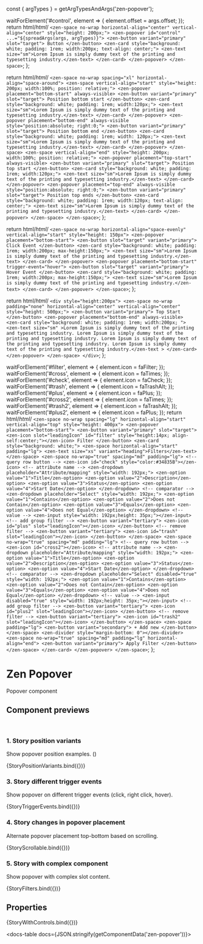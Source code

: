 const { argTypes } = getArgTypesAndArgs('zen-popover');

<Meta title="In progress/Popover" component="zen-popover" argTypes={argTypes} />

  waitForElement('#control', element => {
    element.offset = args.offset;
  });
  return html/*html*/ `
    <zen-space no-wrap horizontal-align="center" vertical-align="center" style="height: 200px;">
      <zen-popover id="control" ...="${spreadArgs(args, argTypes)}">
        <zen-button variant="primary" slot="target"> Button </zen-button>
        <zen-card style="background: white; padding: 1rem; width:200px; text-align: center;">
          <zen-text size="sm">Lorem Ipsum is simply dummy text of the printing and typesetting industry.</zen-text>
        </zen-card>
      </zen-popover>
    </zen-space>
  `;
};

  return html/*html*/ `
    <zen-space no-wrap spacing="xl" horizontal-align="space-around">
      <zen-space vertical-align="start" style="height: 200px; width:100%; position: relative;">
        <zen-popover placement="bottom-start" always-visible>
          <zen-button variant="primary" slot="target"> Position bottom start </zen-button>
          <zen-card style="background: white; padding: 1rem; width:120px;">
            <zen-text size="sm">Lorem Ipsum is simply dummy text of the printing and typesetting industry.</zen-text>
          </zen-card>
        </zen-popover>
        <zen-popover placement="bottom-end" always-visible style="position:absolute; right:0;">
          <zen-button variant="primary" slot="target"> Position bottom end </zen-button>
          <zen-card style="background: white; padding: 1rem; width: 120px;">
            <zen-text size="sm">Lorem Ipsum is simply dummy text of the printing and typesetting industry.</zen-text>
          </zen-card>
        </zen-popover>
      </zen-space>
      <zen-space vertical-align="end" style="height: 200px; width:100%; position: relative;">
        <zen-popover placement="top-start" always-visible>
          <zen-button variant="primary" slot="target"> Position top start </zen-button>
          <zen-card style="background: white; padding: 1rem; width:120px;">
            <zen-text size="sm">Lorem Ipsum is simply dummy text of the printing and typesetting industry.</zen-text>
          </zen-card>
        </zen-popover>
        <zen-popover placement="top-end" always-visible style="position:absolute; right:0;">
          <zen-button variant="primary" slot="target"> Position top ends </zen-button>
          <zen-card style="background: white; padding: 1rem; width:120px; text-align: center;">
            <zen-text size="sm">Lorem Ipsum is simply dummy text of the printing and typesetting industry.</zen-text>
          </zen-card>
        </zen-popover>
      </zen-space>
    </zen-space>
  `;
};

  return html/*html*/ `
    <zen-space no-wrap horizontal-align="space-evenly" vertical-align="start" style="height: 150px">
      <zen-popover placement="bottom-start">
        <zen-button slot="target" variant="primary"> Click Event </zen-button>
        <zen-card style="background: white; padding: 1rem; width:200px; max-height:150px;">
          <zen-text size="sm">Lorem Ipsum is simply dummy text of the printing and typesetting industry.</zen-text>
        </zen-card>
      </zen-popover>
      <zen-popover placement="bottom-start" trigger-event="hover">
        <zen-button slot="target" variant="primary"> Hover Event </zen-button>
        <zen-card style="background: white; padding: 1rem; width:200px; max-height:150px;">
          <zen-text size="sm">Lorem Ipsum is simply dummy text of the printing and typesetting industry.</zen-text>
        </zen-card>
      </zen-popover>
    </zen-space>
  `;
};

  return html/*html*/ `
    <div style="height:200px">
      <zen-space no-wrap padding="none" horizontal-align="center" vertical-align="center" style="height: 500px;">
        <zen-button variant="primary"> Top Start </zen-button>
        <zen-popover placement="bottom-end" always-visible>
          <zen-card style="background: white; padding: 1rem; width:200px; ">
            <zen-text size="sm"
              >Lorem Ipsum is simply dummy text of the printing and typesetting industry. Lorem Ipsum is simply dummy
              text of the printing and typesetting industry. Lorem Ipsum is simply dummy text of the printing and
              typesetting industry. Lorem Ipsum is simply dummy text of the printing and typesetting industry.</zen-text
            >
          </zen-card>
        </zen-popover>
      </zen-space>
    </div>
  `;
};

  waitForElement('#filter', element => {
    element.icon = faFilter;
  });
  waitForElement('#cross', element => {
    element.icon = faTimes;
  });
  waitForElement('#check', element => {
    element.icon = faCheck;
  });
  waitForElement('#trash', element => {
    element.icon = faTrashAlt;
  });
  waitForElement('#plus', element => {
    element.icon = faPlus;
  });
  waitForElement('#cross2', element => {
    element.icon = faTimes;
  });
  waitForElement('#trash2', element => {
    element.icon = faTrashAlt;
  });
  waitForElement('#plus2', element => {
    element.icon = faPlus;
  });
  return html/*html*/ `
    <zen-space no-wrap spacing="lg" horizontal-align="start" vertical-align="top" style="height: 400px">
      <zen-popover placement="bottom-start">
        <zen-button variant="primary" slot="target">
          <zen-icon slot="leadingIcon" id="filter" style="height:14px; align-self:center;"></zen-icon>
          Filter
        </zen-button>
        <zen-card style="background: white;">
          <zen-space horizontal-align="start" padding="lg">
            <zen-text size="xs" variant="heading">Filters</zen-text>
          </zen-space>
          <zen-space no-wrap="true" spacing="md" padding="lg">
            <!-- query row button -->
            <zen-icon id="check" style="color:#34835B"></zen-icon>
            <!-- attribute name -->
            <zen-dropdown placeholder="Attribute/mapping" style="width: 192px;">
              <zen-option value="1">Title</zen-option>
              <zen-option value="2">Description</zen-option>
              <zen-option value="3">Status</zen-option>
              <zen-option value="4">Start Date</zen-option>
            </zen-dropdown>
            <!-- comparator -->
            <zen-dropdown placeholder="Select" style="width: 192px;">
              <zen-option value="1">Contains</zen-option>
              <zen-option value="2">Does not Contain</zen-option>
              <zen-option value="3">Equals</zen-option>
              <zen-option value="4">Does not Equal</zen-option>
            </zen-dropdown>
            <!-- value -->
            <zen-input style="width: 192px;height: 35px;"></zen-input>
            <!-- add group filter -->
            <zen-button variant="tertiary">
              <zen-icon id="plus" slot="leadingIcon"></zen-icon>
            </zen-button>
            <!-- remove filter -->
            <zen-button variant="tertiary">
              <zen-icon id="trash" slot="leadingIcon"></zen-icon>
            </zen-button>
          </zen-space>
          <zen-space no-wrap="true" spacing="md" padding="lg">
            <!-- query row button -->
            <zen-icon id="cross2"></zen-icon>
            <!-- attribute name -->
            <zen-dropdown placeholder="Attribute/mapping" style="width: 192px;">
              <zen-option value="1">Title</zen-option>
              <zen-option value="2">Description</zen-option>
              <zen-option value="3">Status</zen-option>
              <zen-option value="4">Start Date</zen-option>
            </zen-dropdown>
            <!-- comparator -->
            <zen-dropdown placeholder="Select" disabled="true" style="width: 192px;">
              <zen-option value="1">Contains</zen-option>
              <zen-option value="2">Does not Contain</zen-option>
              <zen-option value="3">Equals</zen-option>
              <zen-option value="4">Does not Equal</zen-option>
            </zen-dropdown>
            <!-- value -->
            <zen-input disabled="true" style="width: 192px;height: 35px;"></zen-input>
            <!-- add group filter -->
            <zen-button variant="tertiary">
              <zen-icon id="plus2" slot="leadingIcon"></zen-icon>
            </zen-button>
            <!-- remove filter -->
            <zen-button variant="tertiary">
              <zen-icon id="trash2" slot="leadingIcon"></zen-icon>
            </zen-button>
          </zen-space>
          <zen-space padding="lg">
            <zen-button variant="secondary"> + Add new </zen-button>
          </zen-space>
          <zen-divider style="margin-bottom: 0"></zen-divider>
          <zen-space no-wrap="true" spacing="md" padding="lg" horizontal-align="end">
            <zen-button variant="primary"> Apply Filter </zen-button>
          </zen-space>
        </zen-card>
      </zen-popover>
    </zen-space>
  `;
};

# Zen Popover

Popover component

## Component previews

<br />

### 1. Story position variants

Show popover position examples. ()

<Canvas>
  <Story name="StoryPositionVariants">{StoryPositionVariants.bind({})}</Story>
</Canvas>

### 3. Story different trigger events

Show popover on different trigger events (click, right click, hover).

<Canvas>
  <Story name="StoryTriggerEvents">{StoryTriggerEvents.bind({})}</Story>
</Canvas>

### 4. Story changes in popover placement

Alternate popover placement top-bottom based on scrolling.

<Canvas>
  <Story name="StoryScrollable">{StoryScrollable.bind({})}</Story>
</Canvas>

### 5. Story with complex component

Show popover with complex slot content.

<Canvas>
  <Story name="StoryFilters">{StoryFilters.bind({})}</Story>
</Canvas>

## Properties

<Canvas>
  <Story
    name="default"
    args={{
      ...getDefaultArgs(argTypes),
      placement: 'bottom-start',
      offset: { x: 0, y: 8 },
    }}
  >
    {StoryWithControls.bind({})}
  </Story>
</Canvas>

<ArgsTable story="default" />

<docs-table docs={JSON.stringify(getComponentData('zen-popover'))}></docs-table>
